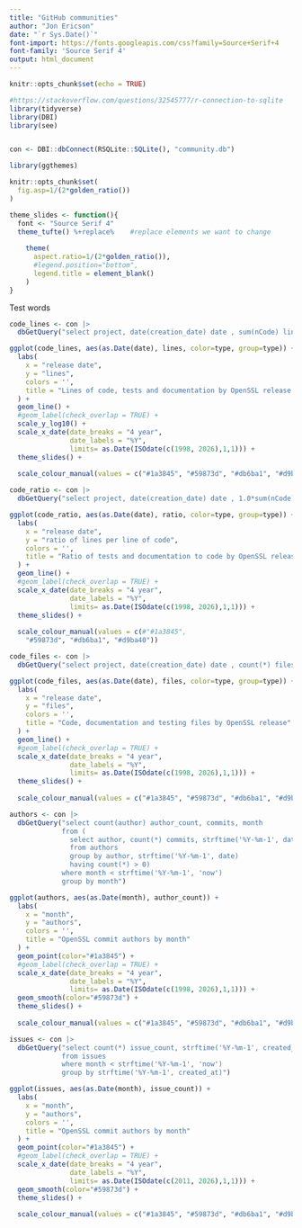 ```yaml
---
title: "GitHub communities"
author: "Jon Ericson"
date: "`r Sys.Date()`"
font-import: https://fonts.googleapis.com/css?family=Source+Serif+4
font-family: 'Source Serif 4'
output: html_document
---
```


```r
knitr::opts_chunk$set(echo = TRUE)

#https://stackoverflow.com/questions/32545777/r-connection-to-sqlite
library(tidyverse)
library(DBI)
library(see)


con <- DBI::dbConnect(RSQLite::SQLite(), "community.db")

library(ggthemes)

knitr::opts_chunk$set(
  fig.asp=1/(2*golden_ratio())
)

theme_slides <- function(){ 
  font <- "Source Serif 4"
  theme_tufte() %+replace%    #replace elements we want to change
    
    theme(
      aspect.ratio=1/(2*golden_ratio()),
      #legend.position="bottom",
      legend.title = element_blank()
    )
}

```
Test words
```r
code_lines <- con |>
  dbGetQuery("select project, date(creation_date) date , sum(nCode) lines, parent, type from t join tags using (project) group by project, creation_date, parent, type order by creation_date") 

ggplot(code_lines, aes(as.Date(date), lines, color=type, group=type)) +
  labs(
    x = "release date",
    y = "lines",
    colors = '',
    title = "Lines of code, tests and documentation by OpenSSL release date (log scale)"
  ) +
  geom_line() +
  #geom_label(check_overlap = TRUE) +
  scale_y_log10() +
  scale_x_date(date_breaks = "4 year", 
               date_labels = "%Y", 
               limits= as.Date(ISOdate(c(1998, 2026),1,1))) + 
  theme_slides() +
  
  scale_colour_manual(values = c("#1a3845", "#59873d", "#db6ba1", "#d9ba40"))
```

```r
code_ratio <- con |>
  dbGetQuery("select project, date(creation_date) date , 1.0*sum(nCode)/ (select sum(nCode) from t where project = parent) ratio, type from t join tags using (project) where parent is not null group by project, creation_date order by creation_date") 

ggplot(code_ratio, aes(as.Date(date), ratio, color=type, group=type)) + 
  labs(
    x = "release date",
    y = "ratio of lines per line of code",
    colors = '',
    title = "Ratio of tests and documentation to code by OpenSSL release"
  ) +
  geom_line() + 
  #geom_label(check_overlap = TRUE) + 
  scale_x_date(date_breaks = "4 year", 
               date_labels = "%Y", 
               limits= as.Date(ISOdate(c(1998, 2026),1,1))) + 
  theme_slides() +
  
  scale_colour_manual(values = c(#"#1a3845", 
    "#59873d", "#db6ba1", "#d9ba40"))
```

```r
code_files <- con |>
  dbGetQuery("select project, date(creation_date) date , count(*) files, type from t join tags using (project) group by project, creation_date order by creation_date") 

ggplot(code_files, aes(as.Date(date), files, color=type, group=type)) + 
  labs(
    x = "release date",
    y = "files",
    colors = '',
    title = "Code, documentation and testing files by OpenSSL release"
  ) +
  geom_line() + 
  #geom_label(check_overlap = TRUE) + 
  scale_x_date(date_breaks = "4 year", 
               date_labels = "%Y", 
               limits= as.Date(ISOdate(c(1998, 2026),1,1))) + 
  theme_slides() +
  
  scale_colour_manual(values = c("#1a3845", "#59873d", "#db6ba1", "#d9ba40"))
```

```r
authors <- con |>
  dbGetQuery("select count(author) author_count, commits, month
             from (
               select author, count(*) commits, strftime('%Y-%m-1', date) month 
               from authors
               group by author, strftime('%Y-%m-1', date)
               having count(*) > 0)
             where month < strftime('%Y-%m-1', 'now')
             group by month") 

ggplot(authors, aes(as.Date(month), author_count)) + 
  labs(
    x = "month",
    y = "authors",
    colors = '',
    title = "OpenSSL commit authors by month"
  ) +
  geom_point(color="#1a3845") + 
  #geom_label(check_overlap = TRUE) + 
  scale_x_date(date_breaks = "4 year", 
               date_labels = "%Y", 
               limits= as.Date(ISOdate(c(1998, 2026),1,1))) +
  geom_smooth(color="#59873d") + 
  theme_slides() +
  
  scale_colour_manual(values = c("#1a3845", "#59873d", "#db6ba1", "#d9ba40"))
```


```r
issues <- con |>
  dbGetQuery("select count(*) issue_count, strftime('%Y-%m-1', created_at) month
             from issues
             where month < strftime('%Y-%m-1', 'now')
             group by strftime('%Y-%m-1', created_at)") 

ggplot(issues, aes(as.Date(month), issue_count)) + 
  labs(
    x = "month",
    y = "authors",
    colors = '',
    title = "OpenSSL commit authors by month"
  ) +
  geom_point(color="#1a3845") + 
  #geom_label(check_overlap = TRUE) + 
  scale_x_date(date_breaks = "4 year", 
               date_labels = "%Y", 
               limits= as.Date(ISOdate(c(2011, 2026),1,1))) +
  geom_smooth(color="#59873d") + 
  theme_slides() +
  
  scale_colour_manual(values = c("#1a3845", "#59873d", "#db6ba1", "#d9ba40"))
```